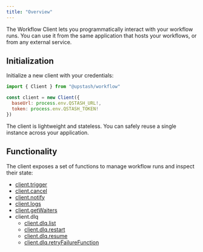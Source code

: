 ```yaml
---
title: "Overview"
---
```


The Workflow Client lets you programmatically interact with your workflow runs.
You can use it from the same application that hosts your workflows, or from any external service.


## Initialization

Initialize a new client with your credentials:

```javascript
import { Client } from "@upstash/workflow"

const client = new Client({
  baseUrl: process.env.QSTASH_URL!,
  token: process.env.QSTASH_TOKEN!
})
```

The client is lightweight and stateless. You can safely reuse a single instance across your application.


## Functionality

The client exposes a set of functions to manage workflow runs and inspect their state:

- [client.trigger](/workflow/basics/client/trigger)
- [client.cancel](/workflow/basics/client/cancel)
- [client.notify](/workflow/basics/client/notify)
- [client.logs](/workflow/basics/client/logs)
- [client.getWaiters](/workflow/basics/client/waiters)
- client.dlq
    - [client.dlq.list](/workflow/basics/client/dlq/list)
    - [client.dlq.restart](/workflow/basics/client/dlq/restart)
    - [client.dlq.resume](/workflow/basics/client/dlq/resume)
    - [client.dlq.retryFailureFunction](/workflow/basics/client/dlq/callback)
